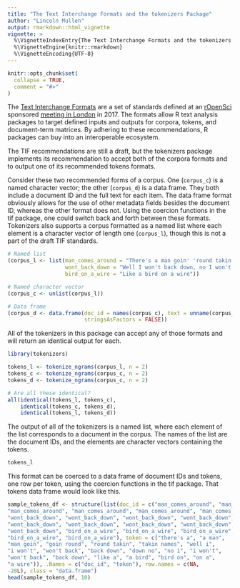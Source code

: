 ```yaml
---
title: "The Text Interchange Formats and the tokenizers Package"
author: "Lincoln Mullen"
output: rmarkdown::html_vignette
vignette: >
  %\VignetteIndexEntry{The Text Interchange Formats and the tokenizers Package}
  %\VignetteEngine{knitr::rmarkdown}
  %\VignetteEncoding{UTF-8}
---
```


```r
knitr::opts_chunk$set(
  collapse = TRUE,
  comment = "#>"
)
```

The [Text Interchange Formats](https://github.com/ropensci/tif) are a set of standards defined at an [rOpenSci](https://ropensci.org/) sponsored [meeting in London](http://textworkshop17.ropensci.org/) in 2017. The formats allow R text analysis packages to target defined inputs and outputs for corpora, tokens, and document-term matrices. By adhering to these recommendations, R packages can buy into an interoperable ecosystem.

The TIF recommendations are still a draft, but the tokenizers package implements its recommendation to accept both of the corpora formats and to output one of its recommended tokens formats. 

Consider these two recommended forms of a corpus. One (`corpus_c`) is a named character vector; the other (`corpus_d`) is a data frame. They both include a document ID and the full text for each item. The data frame format obviously allows for the use of other metadata fields besides the document ID, whereas the other format does not. Using the coercion functions in the tif package, one could switch back and forth between these formats. Tokenizers also supports a corpus formatted as a named list where each element is a character vector of length one (`corpus_l`), though this is not a part of the draft TIF standards.

```r
# Named list
(corpus_l <- list(man_comes_around = "There's a man goin' 'round takin' names",
                  wont_back_down = "Well I won't back down, no I won't back down",
                  bird_on_a_wire = "Like a bird on a wire"))

# Named character vector
(corpus_c <- unlist(corpus_l))

# Data frame
(corpus_d <- data.frame(doc_id = names(corpus_c), text = unname(corpus_c),
                        stringsAsFactors = FALSE))
```

All of the tokenizers in this package can accept any of those formats and will return an identical output for each.

```r
library(tokenizers)

tokens_l <- tokenize_ngrams(corpus_l, n = 2)
tokens_c <- tokenize_ngrams(corpus_c, n = 2)
tokens_d <- tokenize_ngrams(corpus_c, n = 2)

# Are all these identical?
all(identical(tokens_l, tokens_c),
    identical(tokens_c, tokens_d),
    identical(tokens_l, tokens_d))
```

The output of all of the tokenizers is a named list, where each element of the list corresponds to a document in the corpus. The names of the list are the document IDs, and the elements are character vectors containing the tokens.

```r
tokens_l
```

This format can be coerced to a data frame of document IDs and tokens, one row per token, using the coercion functions in the tif package. That tokens data frame would look like this.

```r
sample_tokens_df <- structure(list(doc_id = c("man_comes_around", "man_comes_around", 
"man_comes_around", "man_comes_around", "man_comes_around", "man_comes_around", 
"wont_back_down", "wont_back_down", "wont_back_down", "wont_back_down", 
"wont_back_down", "wont_back_down", "wont_back_down", "wont_back_down", 
"wont_back_down", "bird_on_a_wire", "bird_on_a_wire", "bird_on_a_wire", 
"bird_on_a_wire", "bird_on_a_wire"), token = c("there's a", "a man", 
"man goin", "goin round", "round takin", "takin names", "well i", 
"i won't", "won't back", "back down", "down no", "no i", "i won't", 
"won't back", "back down", "like a", "a bird", "bird on", "on a", 
"a wire")), .Names = c("doc_id", "token"), row.names = c(NA, 
-20L), class = "data.frame")
head(sample_tokens_df, 10)
```


